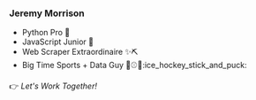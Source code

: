 ### Jeremy Morrison

- Python Pro :snake:
- JavaScript Junior :baby:
- Web Scraper Extraordinaire :sparkles::pick:
- Big Time Sports + Data Guy :basketball::baseball::football::ice_hockey_stick_and_puck:

:point_right: *Let's Work Together!*
